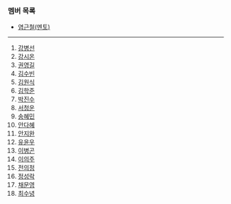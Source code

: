 ### 멤버 목록

- [염근철(멘토)](https://argo-oss.github.io/2023/members/YeomGeunCheol)

---

1. [강병선](https://argo-oss.github.io/2023/members/GangByeongSun)
1. [강시온](https://argo-oss.github.io/2023/members/GangSiOn)
1. [권영길](https://argo-oss.github.io/2023/members/KwonYoungGil)
1. [김수빈](https://argo-oss.github.io/2023/members/KimSuBin)
1. [김원식](https://argo-oss.github.io/2023/members/KimOwnSik)
1. [김학준](https://argo-oss.github.io/2023/members/KimHakJun)
1. [박진수](https://argo-oss.github.io/2023/members/ParkJinSu)
1. [서청운](https://argo-oss.github.io/2023/members/SeoChungWun)
1. [송혜민](https://argo-oss.github.io/2023/members/SongHyeMin)
1. [안다혜](https://argo-oss.github.io/2023/members/AhnDaHae)
1. [안지완](https://argo-oss.github.io/2023/members/AhnJiWan)
1. [유윤우](https://argo-oss.github.io/2023/members/YouYoonWoo)
1. [이병곤](https://argo-oss.github.io/2023/members/LeeByeongGon)
1. [이의주](https://argo-oss.github.io/2023/members/LeeEuiJu)
1. [전의정](https://argo-oss.github.io/2023/members/GeonEuiJung)
1. [정성락](https://argo-oss.github.io/2023/members/JungSungRock)
1. [채문영](https://argo-oss.github.io/2023/members/ChaeMoonYoung)
1. [최수녕](https://argo-oss.github.io/2023/members/ChoiSooNyeong)
